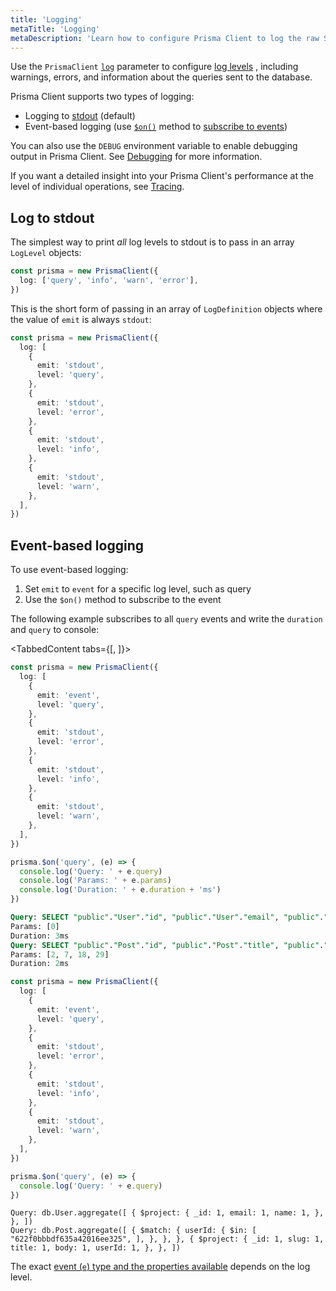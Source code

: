 ```yaml
---
title: 'Logging'
metaTitle: 'Logging'
metaDescription: 'Learn how to configure Prisma Client to log the raw SQL queries it sends to the database and other information.'
---
```


<TopBlock>

Use the `PrismaClient` [`log`](/orm/reference/prisma-client-reference#log) parameter to configure [log levels](/orm/reference/prisma-client-reference#log-levels) , including warnings, errors, and information about the queries sent to the database.

Prisma Client supports two types of logging:

- Logging to [stdout](https://en.wikipedia.org/wiki/Standard_streams) (default)
- Event-based logging (use [`$on()`](/orm/reference/prisma-client-reference#on) method to [subscribe to events](#event-based-logging))

<Admonition type="info">

You can also use the `DEBUG` environment variable to enable debugging output in Prisma Client. See [Debugging](/orm/prisma-client/debugging-and-troubleshooting/debugging) for more information.

</Admonition>

<Admonition type="info">

If you want a detailed insight into your Prisma Client's performance at the level of individual operations, see [Tracing](/orm/prisma-client/observability-and-logging/opentelemetry-tracing).

</Admonition>

</TopBlock>

## Log to stdout

The simplest way to print _all_ log levels to stdout is to pass in an array `LogLevel` objects:

```ts
const prisma = new PrismaClient({
  log: ['query', 'info', 'warn', 'error'],
})
```

This is the short form of passing in an array of `LogDefinition` objects where the value of `emit` is always `stdout`:

```ts
const prisma = new PrismaClient({
  log: [
    {
      emit: 'stdout',
      level: 'query',
    },
    {
      emit: 'stdout',
      level: 'error',
    },
    {
      emit: 'stdout',
      level: 'info',
    },
    {
      emit: 'stdout',
      level: 'warn',
    },
  ],
})
```

## Event-based logging

To use event-based logging:

1. Set `emit` to `event` for a specific log level, such as query
2. Use the `$on()` method to subscribe to the event

The following example subscribes to all `query` events and write the `duration` and `query` to console:

<TabbedContent tabs={[<FileWithIcon text="Relational databases" icon="database"/>, <FileWithIcon text="MongoDB" icon="database"/>]}>

<tab>

<CodeWithResult expanded="{true}">
<cmd>

```ts highlight=4,5,22-26;normal
const prisma = new PrismaClient({
  log: [
    {
      emit: 'event',
      level: 'query',
    },
    {
      emit: 'stdout',
      level: 'error',
    },
    {
      emit: 'stdout',
      level: 'info',
    },
    {
      emit: 'stdout',
      level: 'warn',
    },
  ],
})

prisma.$on('query', (e) => {
  console.log('Query: ' + e.query)
  console.log('Params: ' + e.params)
  console.log('Duration: ' + e.duration + 'ms')
})
```

</cmd>
<cmdResult>

```sql no-copy
Query: SELECT "public"."User"."id", "public"."User"."email", "public"."User"."name" FROM "public"."User" WHERE 1=1 OFFSET $1
Params: [0]
Duration: 3ms
Query: SELECT "public"."Post"."id", "public"."Post"."title", "public"."Post"."authorId" FROM "public"."Post" WHERE "public"."Post"."authorId" IN ($1,$2,$3,$4) OFFSET $5
Params: [2, 7, 18, 29]
Duration: 2ms
```

</cmdResult>
</CodeWithResult>

</tab>

<tab>

<CodeWithResult expanded="{true}">
<cmd>

```ts highlight=4,5,22-25;normal
const prisma = new PrismaClient({
  log: [
    {
      emit: 'event',
      level: 'query',
    },
    {
      emit: 'stdout',
      level: 'error',
    },
    {
      emit: 'stdout',
      level: 'info',
    },
    {
      emit: 'stdout',
      level: 'warn',
    },
  ],
})

prisma.$on('query', (e) => {
  console.log('Query: ' + e.query)
})
```

</cmd>
<cmdResult>

```terminal no-copy
Query: db.User.aggregate([ { $project: { _id: 1, email: 1, name: 1, }, }, ])
Query: db.Post.aggregate([ { $match: { userId: { $in: [ "622f0bbbdf635a42016ee325", ], }, }, }, { $project: { _id: 1, slug: 1, title: 1, body: 1, userId: 1, }, }, ])
```

</cmdResult>
</CodeWithResult>

</tab>

</TabbedContent>

The exact [event (`e`) type and the properties available](/orm/reference/prisma-client-reference#event-types) depends on the log level.
